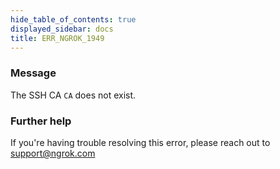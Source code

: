 ```yaml
---
hide_table_of_contents: true
displayed_sidebar: docs
title: ERR_NGROK_1949
---
```


### Message

The SSH CA `CA` does not exist.

### Further help

If you're having trouble resolving this error, please reach out to [support@ngrok.com](mailto:support@ngrok.com?subject=Help%20with%20ERR_NGROK_1949)
